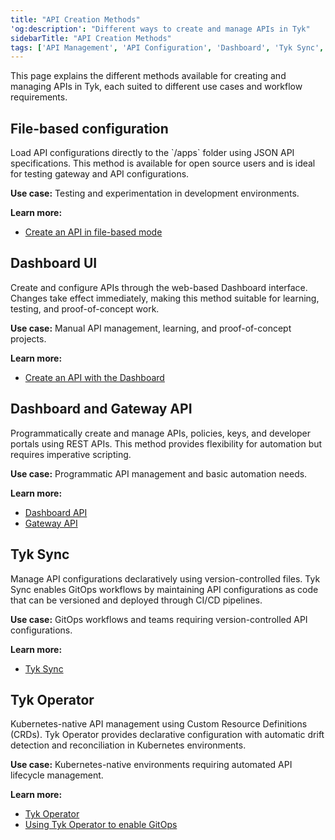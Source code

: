 ```yaml
---
title: "API Creation Methods"
'og:description': "Different ways to create and manage APIs in Tyk"
sidebarTitle: "API Creation Methods"
tags: ['API Management', 'API Configuration', 'Dashboard', 'Tyk Sync', 'Tyk Operator']
---
```


This page explains the different methods available for creating and managing APIs in Tyk, each suited to different use cases and workflow requirements.

<h2 id="file-based-configuration">File-based configuration</h2>
Load API configurations directly to the `/apps` folder using JSON API specifications. This method is available for open source users and is ideal for testing gateway and API configurations.

**Use case:** Testing and experimentation in development environments.

**Learn more:**
* [Create an API in file-based mode](/api-management/gateway-config-managing-classic#create-an-api-in-file-based-mode)

## Dashboard UI

Create and configure APIs through the web-based Dashboard interface. Changes take effect immediately, making this method suitable for learning, testing, and proof-of-concept work.

**Use case:** Manual API management, learning, and proof-of-concept projects.

**Learn more:**
* [Create an API with the Dashboard](/api-management/gateway-config-managing-classic#create-an-api-with-the-dashboard)

## Dashboard and Gateway API

Programmatically create and manage APIs, policies, keys, and developer portals using REST APIs. This method provides flexibility for automation but requires imperative scripting.

**Use case:** Programmatic API management and basic automation needs.

**Learn more:**
- [Dashboard API](/api-management/dashboard-configuration#exploring-the-dashboard-api)
- [Gateway API](/tyk-gateway-api)

## Tyk Sync

Manage API configurations declaratively using version-controlled files. Tyk Sync enables GitOps workflows by maintaining API configurations as code that can be versioned and deployed through CI/CD pipelines.

**Use case:** GitOps workflows and teams requiring version-controlled API configurations.

**Learn more:**
- [Tyk Sync](/api-management/automations/sync)

## Tyk Operator

Kubernetes-native API management using Custom Resource Definitions (CRDs). Tyk Operator provides declarative configuration with automatic drift detection and reconciliation in Kubernetes environments.

**Use case:** Kubernetes-native environments requiring automated API lifecycle management.

**Learn more:**
- [Tyk Operator](/api-management/automations/operator#what-is-tyk-operator)
- [Using Tyk Operator to enable GitOps](/api-management/automations)
